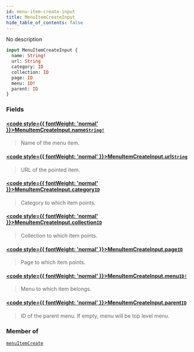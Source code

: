 ```yaml
---
id: menu-item-create-input
title: MenuItemCreateInput
hide_table_of_contents: false
---
```








No description

```graphql
input MenuItemCreateInput {
  name: String!
  url: String
  category: ID
  collection: ID
  page: ID
  menu: ID!
  parent: ID
}
```


### Fields

#### [<code style={{ fontWeight: 'normal' }}>MenuItemCreateInput.<b>name</b></code>](#)<Bullet />[`String!`](../../../developer/api-reference/scalars/string) <Badge class="secondary" text="non-null"/> <Badge class="secondary" text="scalar"/>
> Name of the menu item.
> 

#### [<code style={{ fontWeight: 'normal' }}>MenuItemCreateInput.<b>url</b></code>](#)<Bullet />[`String`](../../../developer/api-reference/scalars/string) <Badge class="secondary" text="scalar"/>
> URL of the pointed item.
> 

#### [<code style={{ fontWeight: 'normal' }}>MenuItemCreateInput.<b>category</b></code>](#)<Bullet />[`ID`](../../../developer/api-reference/scalars/id) <Badge class="secondary" text="scalar"/>
> Category to which item points.
> 

#### [<code style={{ fontWeight: 'normal' }}>MenuItemCreateInput.<b>collection</b></code>](#)<Bullet />[`ID`](../../../developer/api-reference/scalars/id) <Badge class="secondary" text="scalar"/>
> Collection to which item points.
> 

#### [<code style={{ fontWeight: 'normal' }}>MenuItemCreateInput.<b>page</b></code>](#)<Bullet />[`ID`](../../../developer/api-reference/scalars/id) <Badge class="secondary" text="scalar"/>
> Page to which item points.
> 

#### [<code style={{ fontWeight: 'normal' }}>MenuItemCreateInput.<b>menu</b></code>](#)<Bullet />[`ID!`](../../../developer/api-reference/scalars/id) <Badge class="secondary" text="non-null"/> <Badge class="secondary" text="scalar"/>
> Menu to which item belongs.
> 

#### [<code style={{ fontWeight: 'normal' }}>MenuItemCreateInput.<b>parent</b></code>](#)<Bullet />[`ID`](../../../developer/api-reference/scalars/id) <Badge class="secondary" text="scalar"/>
> ID of the parent menu. If empty, menu will be top level menu.
> 



### Member of

[`menuItemCreate`](../../../developer/api-reference/mutations/menu-item-create)  <Badge class="secondary" text="mutation"/>



